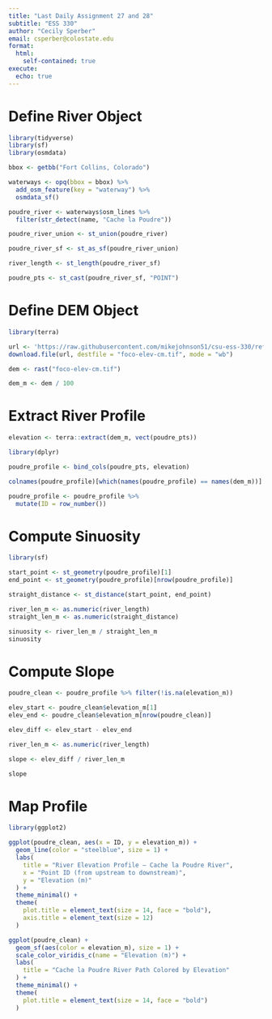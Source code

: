 ```yaml
---
title: "Last Daily Assignment 27 and 28"
subtitle: "ESS 330"
author: "Cecily Sperber"
email: csperber@colostate.edu
format:
  html:
    self-contained: true
execute:
  echo: true
---
```


# Define River Object
```r
library(tidyverse)
library(sf)
library(osmdata)

bbox <- getbb("Fort Collins, Colorado")

waterways <- opq(bbox = bbox) %>%
  add_osm_feature(key = "waterway") %>%
  osmdata_sf()

poudre_river <- waterways$osm_lines %>%
  filter(str_detect(name, "Cache la Poudre"))

poudre_river_union <- st_union(poudre_river)

poudre_river_sf <- st_as_sf(poudre_river_union)

river_length <- st_length(poudre_river_sf)

poudre_pts <- st_cast(poudre_river_sf, "POINT")

```

# Define DEM Object
```r
library(terra)

url <- 'https://raw.githubusercontent.com/mikejohnson51/csu-ess-330/refs/heads/main/resources/foco-elev-cm.tif'
download.file(url, destfile = "foco-elev-cm.tif", mode = "wb")

dem <- rast("foco-elev-cm.tif")

dem_m <- dem / 100

```

# Extract River Profile
```r
elevation <- terra::extract(dem_m, vect(poudre_pts))

library(dplyr)

poudre_profile <- bind_cols(poudre_pts, elevation)

colnames(poudre_profile)[which(names(poudre_profile) == names(dem_m))] <- "elevation_m"

poudre_profile <- poudre_profile %>%
  mutate(ID = row_number())

```

# Compute Sinuosity
```r
library(sf)

start_point <- st_geometry(poudre_profile)[1]
end_point <- st_geometry(poudre_profile)[nrow(poudre_profile)]

straight_distance <- st_distance(start_point, end_point)

river_len_m <- as.numeric(river_length)      
straight_len_m <- as.numeric(straight_distance) 

sinuosity <- river_len_m / straight_len_m
sinuosity

```

# Compute Slope
```r
poudre_clean <- poudre_profile %>% filter(!is.na(elevation_m))

elev_start <- poudre_clean$elevation_m[1]
elev_end <- poudre_clean$elevation_m[nrow(poudre_clean)]

elev_diff <- elev_start - elev_end  

river_len_m <- as.numeric(river_length)

slope <- elev_diff / river_len_m

slope

```

# Map Profile 
```r
library(ggplot2)

ggplot(poudre_clean, aes(x = ID, y = elevation_m)) +
  geom_line(color = "steelblue", size = 1) +
  labs(
    title = "River Elevation Profile – Cache la Poudre River",
    x = "Point ID (from upstream to downstream)",
    y = "Elevation (m)"
  ) +
  theme_minimal() +
  theme(
    plot.title = element_text(size = 14, face = "bold"),
    axis.title = element_text(size = 12)
  )

ggplot(poudre_clean) +
  geom_sf(aes(color = elevation_m), size = 1) +
  scale_color_viridis_c(name = "Elevation (m)") +
  labs(
    title = "Cache la Poudre River Path Colored by Elevation"
  ) +
  theme_minimal() +
  theme(
    plot.title = element_text(size = 14, face = "bold")
  )

```

